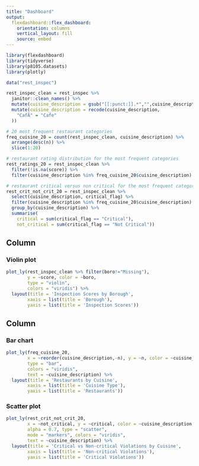 ```yaml
---
title: "Dashboard"
output: 
  flexdashboard::flex_dashboard:
    orientation: columns
    vertical_layout: fill
    source: embed
---
```


```r
library(flexdashboard)
library(tidyverse)
library(p8105.datasets)
library(plotly)
```

```r
data("rest_inspec")

rest_inspec_clean = rest_inspec %>%
  janitor::clean_names() %>% 
  mutate(cuisine_description = gsub("[[:punct:]].*","",cuisine_description)) %>%
  mutate(cuisine_description = recode(cuisine_description,
    "CafÃ" = "Cafe"
  ))

# 20 most frequent restaurant categories
freq_cuisine_20 = count(rest_inspec_clean, cuisine_description) %>%
  arrange(desc(n)) %>%
  slice(1:20)

# restaurant rating distribution for the most frequent categories
rest_ratings_20 = rest_inspec_clean %>%
  filter(!is.na(score)) %>%
  filter(cuisine_description %in% freq_cuisine_20$cuisine_description)

# restaurant critical versus non critical for the most frequent categories
rest_crit_not_crit_20 = rest_inspec_clean %>%
  select(cuisine_description, critical_flag) %>%
  filter(cuisine_description %in% freq_cuisine_20$cuisine_description) %>%
  group_by(cuisine_description) %>%
  summarise(
    critical = sum(critical_flag == "Critical"),
    not_critical = sum(critical_flag == "Not Critical"))
```

Column {data-width=650}
-----------------------------------------------------------------------

### Violin plot

```r
plot_ly(rest_inspec_clean %>% filter(boro!="Missing"),
        y = ~score, color = ~boro,
        type = "violin", 
        colors = "viridis") %>%
  layout(title = 'Inspection Scores by Borough',
        xaxis = list(title = 'Borough'),
        yaxis = list(title = 'Inspection Scores'))
```


Column {data-width=350}
-----------------------------------------------------------------------

### Bar chart

```r
plot_ly(freq_cuisine_20,
        x = ~reorder(cuisine_description,-n), y = ~n, color = ~cuisine_description,
        type = "bar", 
        colors = "viridis",
        text = ~cuisine_description) %>%
  layout(title = 'Restaurants by Cuisine',
        xaxis = list(title = 'Cuisine Type'),
        yaxis = list(title = 'Restaurants'))
```

### Scatter plot

```r
plot_ly(rest_crit_not_crit_20,
        x = ~not_critical, y = ~critical, color = ~cuisine_description,
        alpha = 0.7, type = "scatter", 
        mode = "markers", colors = "viridis",
        text = ~cuisine_description) %>%
  layout(title = 'Critical vs Non-critical Violations by Cuisine',
        xaxis = list(title = 'Non-critical Violations'),
        yaxis = list(title = 'Critical Violations'))
```

